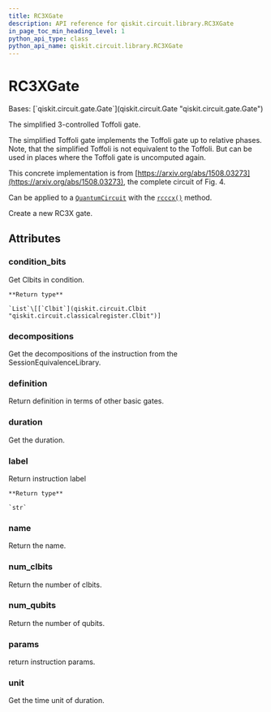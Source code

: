 ```yaml
---
title: RC3XGate
description: API reference for qiskit.circuit.library.RC3XGate
in_page_toc_min_heading_level: 1
python_api_type: class
python_api_name: qiskit.circuit.library.RC3XGate
---
```


# RC3XGate

<Class id="qiskit.circuit.library.RC3XGate" github="https://github.com/qiskit/qiskit/tree/stable/0.21/qiskit/circuit/library/standard_gates/x.py" signature="RC3XGate(label=None)">
  Bases: [`qiskit.circuit.gate.Gate`](qiskit.circuit.Gate "qiskit.circuit.gate.Gate")

  The simplified 3-controlled Toffoli gate.

  The simplified Toffoli gate implements the Toffoli gate up to relative phases. Note, that the simplified Toffoli is not equivalent to the Toffoli. But can be used in places where the Toffoli gate is uncomputed again.

  This concrete implementation is from [https://arxiv.org/abs/1508.03273](https://arxiv.org/abs/1508.03273), the complete circuit of Fig. 4.

  Can be applied to a [`QuantumCircuit`](qiskit.circuit.QuantumCircuit "qiskit.circuit.QuantumCircuit") with the [`rcccx()`](qiskit.circuit.QuantumCircuit#rcccx "qiskit.circuit.QuantumCircuit.rcccx") method.

  Create a new RC3X gate.

  ## Attributes

  ### condition\_bits

  <Attribute id="qiskit.circuit.library.RC3XGate.condition_bits" name="condition_bits">
    Get Clbits in condition.

    **Return type**

    `List`\[[`Clbit`](qiskit.circuit.Clbit "qiskit.circuit.classicalregister.Clbit")]
  </Attribute>

  ### decompositions

  <Attribute id="qiskit.circuit.library.RC3XGate.decompositions" name="decompositions">
    Get the decompositions of the instruction from the SessionEquivalenceLibrary.
  </Attribute>

  ### definition

  <Attribute id="qiskit.circuit.library.RC3XGate.definition" name="definition">
    Return definition in terms of other basic gates.
  </Attribute>

  ### duration

  <Attribute id="qiskit.circuit.library.RC3XGate.duration" name="duration">
    Get the duration.
  </Attribute>

  ### label

  <Attribute id="qiskit.circuit.library.RC3XGate.label" name="label">
    Return instruction label

    **Return type**

    `str`
  </Attribute>

  ### name

  <Attribute id="qiskit.circuit.library.RC3XGate.name" name="name">
    Return the name.
  </Attribute>

  ### num\_clbits

  <Attribute id="qiskit.circuit.library.RC3XGate.num_clbits" name="num_clbits">
    Return the number of clbits.
  </Attribute>

  ### num\_qubits

  <Attribute id="qiskit.circuit.library.RC3XGate.num_qubits" name="num_qubits">
    Return the number of qubits.
  </Attribute>

  ### params

  <Attribute id="qiskit.circuit.library.RC3XGate.params" name="params">
    return instruction params.
  </Attribute>

  ### unit

  <Attribute id="qiskit.circuit.library.RC3XGate.unit" name="unit">
    Get the time unit of duration.
  </Attribute>
</Class>

